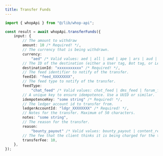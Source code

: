 ```yaml
---
title: Transfer Funds
---
```


```typescript
import { whopApi } from "@/lib/whop-api";

const result = await whopApi.transferFunds({
	input: {
		// The amount to withdraw
		amount: 10 /* Required! */,
		// The currency that is being withdrawn.
		currency:
			"aed" /* Valid values: aed | all | amd | ape | ars | aud | bam | bgn | bhd | bob | brl | bsd | cad | chf | clp | cop | crc | czk | dkk | dop | dzd | egp | etb | eth | eur | gbp | ghs | gmd | gtq | gyd | hkd | huf | idr | ils | inr | jmd | jod | jpy | kes | khr | krw | kwd | lkr | mad | mdl | mga | mkd | mnt | mop | mur | mxn | myr | nad | ngn | nok | nzd | omr | pen | php | pkr | pln | pyg | qar | ron | rsd | rub | rwf | sar | sek | sgd | thb | tnd | try | ttd | twd | tzs | usd | uyu | uzs | vnd | xcd | xof | zar */ /* Required! */,
		// The ID of the destination (either a User tag, Bot tag, or LedgerAccount tag)
		destinationId: "xxxxxxxxxxx" /* Required! */,
		// The feed identifier to notify of the transfer.
		feedId: "feed_XXXXXXXX",
		// The feed type to notify of the transfer.
		feedType:
			"chat_feed" /* Valid values: chat_feed | dms_feed | forum_feed | livestream_feed | universal_post | user */,
		// A unique key to ensure idempotence. Use a UUID or similar.
		idempotenceKey: "some string" /* Required! */,
		// The ledger account id to transfer from.
		ledgerAccountId: "ldgr_XXXXXXXX" /* Required! */,
		// Notes for the transfer. Maximum of 50 characters.
		notes: "some string",
		// The reason for the transfer.
		reason:
			"bounty_payout" /* Valid values: bounty_payout | content_reward_fixed_payout | content_reward_payout | content_reward_return | creator_to_creator | creator_to_user | pool_top_up | team_member_payout | user_to_creator | user_to_user | wadmin_transferred_funds */,
		// The fee that the client thinks it is being charged for the transfer. Used to verify the fee.
		transferFee: 10,
	},
});

```
